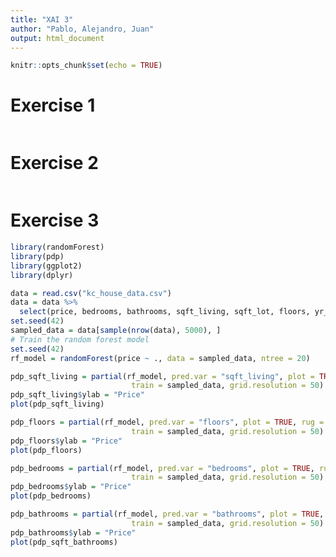 ---
title: "XAI 3"
author: "Pablo, Alejandro, Juan"
output: html_document
---

```{r setup, include=FALSE}
knitr::opts_chunk$set(echo = TRUE)
```



# Exercise 1


```{r}

```






# Exercise 2


```{r}

```





# Exercise 3



```{r}
library(randomForest)
library(pdp)
library(ggplot2)
library(dplyr)

data = read.csv("kc_house_data.csv")
data = data %>%
  select(price, bedrooms, bathrooms, sqft_living, sqft_lot, floors, yr_built)
set.seed(42)
sampled_data = data[sample(nrow(data), 5000), ]
# Train the random forest model
set.seed(42)
rf_model = randomForest(price ~ ., data = sampled_data, ntree = 20)

```

```{r}
pdp_sqft_living = partial(rf_model, pred.var = "sqft_living", plot = TRUE, rug = TRUE, 
                           train = sampled_data, grid.resolution = 50)
pdp_sqft_living$ylab = "Price"
plot(pdp_sqft_living)
```

```{r}
pdp_floors = partial(rf_model, pred.var = "floors", plot = TRUE, rug = TRUE, 
                           train = sampled_data, grid.resolution = 50)
pdp_floors$ylab = "Price"
plot(pdp_floors)
```

```{r}
pdp_bedrooms = partial(rf_model, pred.var = "bedrooms", plot = TRUE, rug = TRUE, 
                           train = sampled_data, grid.resolution = 50)
pdp_bedrooms$ylab = "Price"
plot(pdp_bedrooms)
```
```{r}
pdp_bathrooms = partial(rf_model, pred.var = "bathrooms", plot = TRUE, rug = TRUE, 
                           train = sampled_data, grid.resolution = 50)
pdp_bathrooms$ylab = "Price"
plot(pdp_sqft_bathrooms)
```

